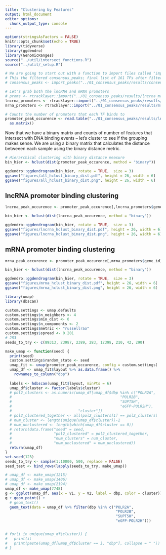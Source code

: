 ```yaml
---
title: "Clustering by Features"
output: html_document
editor_options: 
  chunk_output_type: console
---
```


```r
options(stringsAsFactors = FALSE)
knitr::opts_chunk$set(echo = TRUE)
library(tidyverse)
library(ggdendro)
library(GenomicRanges)
source("../util/intersect_functions.R")
source("../util/_setup.R")
```



```r
# We are going to start out with a function to import files called "import_peaks"
# This the filtered consensus_peaks; final list of 161 TFs after filtering
# consensus_peaks <- import_peaks("../01_consensus_peaks/results/consensus_peaks")

# Let's grab both the lncRNA and mRNA promoters
# proms <- rtracklayer::import("../01_consensus_peaks/results/lncrna_mrna_promoters.gtf")
lncrna_promoters <- rtracklayer::import("../01_consensus_peaks/results/lncrna_promoters.gtf")
mrna_promoters <- rtracklayer::import("../01_consensus_peaks/results/mrna_promoters.gtf")

# Counts the number of promoters that each TF binds to
promoter_peak_occurence <- read.table("../01_consensus_peaks/results/lncrna_mrna_promoter_peak_occurence_matrix.tsv") %>%
  as.matrix()

```


Now that we have a binary matrix and counts of number of features that intersect with DNA binding events -- let's cluster to see if the grouping makes sense. We are using a binary matrix that calculates the distance betweeen each sample using the binary distance metric. 

```r
# Hierarchical clustering with binary distance measure
bin_hier <- hclust(dist(promoter_peak_occurence, method = "binary"))

ggdendro::ggdendrogram(bin_hier, rotate = TRUE,  size = 3)
ggsave("figures/all_hclust_binary_dist.pdf", height = 26, width = 6)
ggsave("figures/all_hclust_binary_dist.png", height = 26, width = 6)
```

## lncRNA promoter binding clustering

```r
lncrna_peak_occurence <- promoter_peak_occurence[,lncrna_promoters$gene_id]

bin_hier <- hclust(dist(lncrna_peak_occurence, method = "binary"))

ggdendro::ggdendrogram(bin_hier, rotate = TRUE,  size = 3)
ggsave("figures/lncrna_hclust_binary_dist.pdf", height = 26, width = 6)
ggsave("figures/lncrna_hclust_binary_dist.png", height = 26, width = 6)
```

## mRNA promoter binding clustering

```r
mrna_peak_occurence <- promoter_peak_occurence[,mrna_promoters$gene_id]

bin_hier <- hclust(dist(lncrna_peak_occurence, method = "binary"))

ggdendro::ggdendrogram(bin_hier, rotate = TRUE,  size = 3)
ggsave("figures/mrna_hclust_binary_dist.pdf", height = 26, width = 6)
ggsave("figures/mrna_hclust_binary_dist.png", height = 26, width = 6)
```

```r
library(umap)
library(dbscan)

custom.settings <- umap.defaults
custom.settings$n_neighbors <- 4
custom.settings$min_dist <- 0
custom.settings$n_components <- 2
custom.settings$metric <- "russellrao"
custom.settings$spread <- 0.201
# 283
seeds_to_try <- c(89313, 23987, 2389, 283, 12398, 210, 42, 290)

make_umap <- function(seed) {
  print(seed)
  custom.settings$random_state <- seed
  umap_fit <- umap(promoter_peak_occurence, config = custom.settings)
  umap_df <- umap_fit$layout %>% as.data.frame() %>%
    rownames_to_column("dbp")
  
  labels <- hdbscan(umap_fit$layout, minPts = 6)
  umap_df$cluster <- factor(labels$cluster)
  # pol2_clusters <- as.numeric(umap_df[umap_df$dbp %in% c("POLR2A",
  #                                                 "POLR2B", 
  #                                                 "SUPT5H",
  #                                                 "eGFP-POLR2H"), 
  #                              "cluster"])
  # pol2_clustered_together <- all(pol2_clusters[1] == pol2_clusters)
  # num_cluster <- length(unique(umap_df$cluster))-1
  # num_unclustered <- length(which(umap_df$cluster == 0))
  # return(data.frame("seed" = seed,
  #                   "pol2_clustered" = pol2_clustered_together,
  #                   "num_clusters" = num_cluster,
  #                   "num_unclustered" = num_unclustered))
  return(umap_df)
}
set.seed(123)
seeds_to_try <- sample(1:10000, 500, replace = FALSE)
seed_test <- bind_rows(lapply(seeds_to_try, make_umap))

# umap_df <- make_umap(1215)
# umap_df <- make_umap(1406)
# umap_df <- make_umap(2194)
umap_df <- make_umap(7748)
g <- ggplot(umap_df, aes(x = V1, y = V2, label = dbp, color = cluster))
g + geom_point() + 
  # geom_text()
  geom_text(data = umap_df %>% filter(dbp %in% c("POLR2A",
                                                  "POLR2B",
                                                  "SUPT5H",
                                                  "eGFP-POLR2H")))


# for(i in unique(umap_df$cluster)) {
#   print(i)
#   print(paste(umap_df[umap_df$cluster == i, "dbp"], collapse = " "))
# }

```

